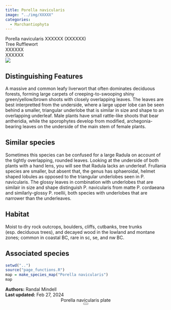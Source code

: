 ```yaml
---
title: Porella navicularis
image: "../img/XXXXX"
categories:
  - Marchantiophyta
---
```


<div class="info-panel">
 <div class="info-top">
  <div class="taxon-scientific"><span class="taxon-name">Porella navicularis</span> <span class="taxon-authority">XXXXXX</span> <span class="taxon-family">(XXXXXX)</span></div>
  <div class="taxon-common">Tree Rufflewort</div>
 </div>
 <div class="info-bottom">
  <div class="taxon-qnd">XXXXXX</div>
  <div class="taxon-abundance">XXXXXX</div>
 </div>
</div>
<div class="imerss-content-frame">
 <div class="imerss-image-header">
  <div class="imerss-image-holder imerss-column-left" data-toggle="tooltip" style="background-image: url(../img/XXXXX)" title="XXXXX">
  </div>

  <div class="imerss-image-holder imerss-column-right" data-toggle="tooltip" style="background-image: url(../img/XXXXX)" title="XXXXX">
  </div>
 
 </div>
 <div class="imerss-content-lower">
  <div class="imerss-column-left">
  <div class="tab-microscope" data-micromodal-trigger="modal-plate">
  <img src="../img/bryo guide microscope.png"/>
  </div>

<h2>Distinguishing Features</h2>

A massive and common leafy liverwort that often dominates deciduous forests, forming large carpets of creeping-to-swooping shiny green/yellow/brown shoots with closely overlapping leaves. The leaves are best interpretted from the underside, where a large upper lobe can be seen behind a smaller, triangular underlobe that is similar in size and shape to an overlapping underleaf. Male plants have small rattle-like shoots that bear antheridia, while the sporophytes develop from modified, archegonia-bearing leaves on the underside of the main stem of female plants. 

<h2>Similar species</h2>

Sometimes this species can be confused for a large Radula on account of the tightly overlapping, rounded leaves. Looking at the underside of both plants with a hand lens, you will see that Radula lacks an underleaf. Frullania species are smaller, but absent that, the genus has sphaeroidal, helmet shaped lobules as opposed to the triangular underlobes seen in P. navicularis. The glossy leaves in combination with underlobes that are similair in size and shape distinguish P. navicularis from matte P. cordaeana and similarly-glossy P. roellii, both species with underlobes that are narrower than the underleaves. 

<h2>Habitat</h2>

Moist to dry rock outcrops, boulders, cliffs, cutbanks, tree trunks (esp. deciduous trees), and decayed wood in the lowland and montane zones; common in coastal BC, rare in sc, se, and nw BC.

<h2>Associated species</h2>


</div>

<div class="imerss-column-right">

<div class="imerss-image-holder imerss-column-right" data-toggle="tooltip" style="background-image: url(../img/XXXXX)" title="XXXXX">
</div>

<div class="imerss-map-holder">
```r
setwd("..")
source("page_functions.R")
map = make_species_map("Porella navicularis")
map
```
</div>

</div>

</div>
</div>

<div class="taxon-footer">
 <div class="taxon-authors"><b>Authors:</b> <span>Randal Mindell</span></div>
 <div class="taxon-update"><b>Last updated:</b> <span>Feb 27, 2024</span></div>
</div>

<div class="modal micromodal-slide" id="modal-plate" aria-hidden="true">
 <div class="modal__overlay" tabindex="-1" data-micromodal-close>
  <div class="modal__container" role="dialog" aria-modal="true" aria-labelledby="modal-plate-title" >
   <header class="modal__header">
   <div class="modal__title" id="modal-plate-title">
  Porella navicularis plate
   </div>
   <button class="modal__close" aria-label="Close" data-micromodal-close></button>
   </header>
  <div class="modal__content" id="modal-plate-content">
   <div class="imerss-image-holder" data-toggle="tooltip" style="background-image: url(../img/XXXXX)" title="XXXXX">
  </div>
  </div>
  </div>
 </div>
</div>

<script src="../js/micromodal.min.js"></script>
<link href="../css/style-taxon.css" rel="stylesheet">
<link href="../css/micromodal.css" rel="stylesheet">

<script>
MicroModal.init();
</script>

